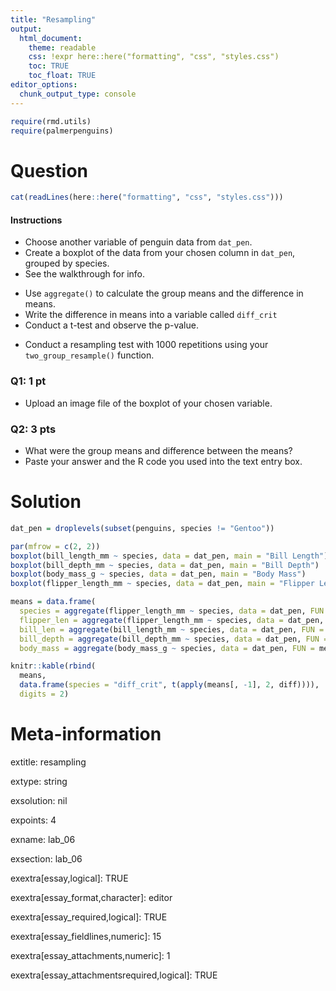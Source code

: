 ```yaml
---
title: "Resampling"
output:  
  html_document:
    theme: readable
    css: !expr here::here("formatting", "css", "styles.css")
    toc: TRUE
    toc_float: TRUE
editor_options: 
  chunk_output_type: console
---
```



```r
require(rmd.utils)
require(palmerpenguins)

```


Question
========

```r
cat(readLines(here::here("formatting", "css", "styles.css")))

```


<div class="instructionsborder">

#### Instructions

<div class="emphasis">
- Choose another variable of penguin data from `dat_pen`.
- Create a boxplot of the data from your chosen column in `dat_pen`, grouped by species. 
- See the walkthrough for info.
</div>

<div class="deemphasize">
- Use `aggregate()` to calculate the group means and the difference in means.
- Write the difference in means into a variable called `diff_crit`
- Conduct a t-test and observe the p-value.
</div>

<div class="deemphasize">
- Conduct a resampling test with 1000 repetitions using your `two_group_resample()` function.
</div>

</div>

<div class="questionborder">

### Q1: 1 pt

- Upload an image file of the boxplot of your chosen variable.

### Q2: 3 pts

- What were the group means and difference between the means? 
- Paste your answer and the R code you used into the text entry box.

</div>



Solution
========


```r
dat_pen = droplevels(subset(penguins, species != "Gentoo"))

par(mfrow = c(2, 2))
boxplot(bill_length_mm ~ species, data = dat_pen, main = "Bill Length")
boxplot(bill_depth_mm ~ species, data = dat_pen, main = "Bill Depth")
boxplot(body_mass_g ~ species, data = dat_pen, main = "Body Mass")
boxplot(flipper_length_mm ~ species, data = dat_pen, main = "Flipper Length")
```


```r
means = data.frame(
  species = aggregate(flipper_length_mm ~ species, data = dat_pen, FUN = mean, na.rm = TRUE)[, 1],
  flipper_len = aggregate(flipper_length_mm ~ species, data = dat_pen, FUN = mean, na.rm = TRUE)[, 2],
  bill_len = aggregate(bill_length_mm ~ species, data = dat_pen, FUN = mean, na.rm = TRUE)[, 2],
  bill_depth = aggregate(bill_depth_mm ~ species, data = dat_pen, FUN = mean, na.rm = TRUE)[, 2],
  body_mass = aggregate(body_mass_g ~ species, data = dat_pen, FUN = mean, na.rm = TRUE)[, 2])

knitr::kable(rbind(
  means,
  data.frame(species = "diff_crit", t(apply(means[, -1], 2, diff)))),
  digits = 2)

```



Meta-information
================
extitle: resampling

extype: string

exsolution: nil

expoints: 4

exname: lab_06

exsection: lab_06

exextra[essay,logical]: TRUE

exextra[essay_format,character]: editor

exextra[essay_required,logical]: TRUE

exextra[essay_fieldlines,numeric]: 15

exextra[essay_attachments,numeric]: 1

exextra[essay_attachmentsrequired,logical]: TRUE


